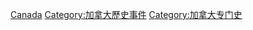 [[Category:北美洲各国灾难|Canada]]
[[Category:加拿大歷史事件|Category:加拿大歷史事件]]
[[Category:加拿大专门史|Category:加拿大专门史]]